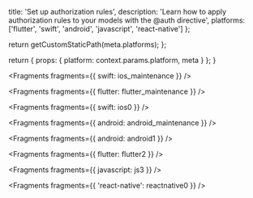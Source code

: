 
  title: 'Set up authorization rules',
  description:
    'Learn how to apply authorization rules to your models with the @auth directive',
  platforms: ['flutter', 'swift', 'android', 'javascript', 'react-native']
};

  return getCustomStaticPath(meta.platforms);
};

  return {
    props: {
      platform: context.params.platform,
      meta
    }
  };
}


<Fragments fragments={{ swift: ios_maintenance }} />


<Fragments fragments={{ flutter: flutter_maintenance }} />


<Fragments fragments={{ swift: ios0 }} />


<Fragments fragments={{ android: android_maintenance }} />


<Fragments fragments={{ android: android1 }} />


<Fragments fragments={{ flutter: flutter2 }} />


<Fragments fragments={{ javascript: js3 }} />


<Fragments fragments={{ 'react-native': reactnative0 }} />
